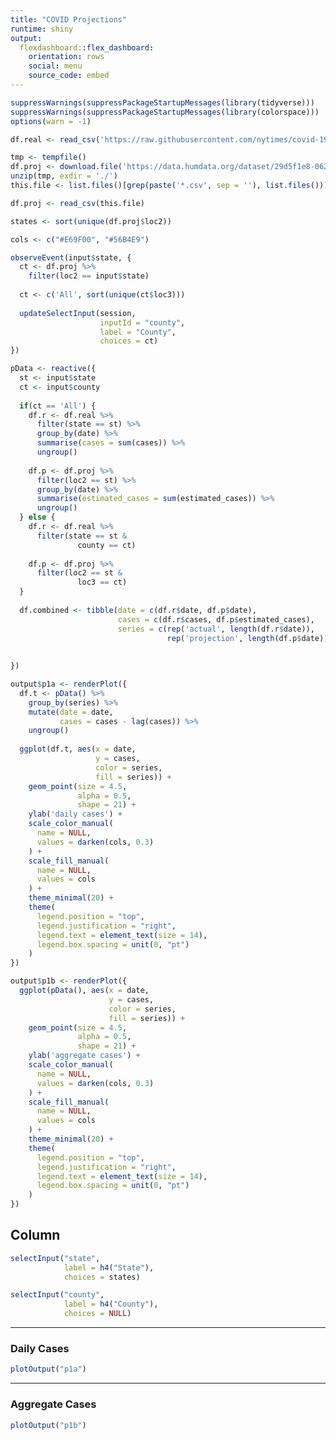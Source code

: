 ```yaml
---
title: "COVID Projections"
runtime: shiny
output: 
  flexdashboard::flex_dashboard:
    orientation: rows
    social: menu
    source_code: embed
---
```

```r
suppressWarnings(suppressPackageStartupMessages(library(tidyverse)))
suppressWarnings(suppressPackageStartupMessages(library(colorspace)))
options(warn = -1)
```

```r
df.real <- read_csv('https://raw.githubusercontent.com/nytimes/covid-19-data/master/us-counties.csv')

tmp <- tempfile()
df.proj <- download.file('https://data.humdata.org/dataset/29d5f1e8-062e-4d30-be0c-bc50fab2a7c1/resource/4c934a8f-123c-45e3-8191-cfa8ce5c3158/download/covid19_forecast_file_formatted_2020-12-23.zip', tmp)
unzip(tmp, exdir = './')
this.file <- list.files()[grep(paste('*.csv', sep = ''), list.files())]

df.proj <- read_csv(this.file)

states <- sort(unique(df.proj$loc2))

cols <- c("#E69F00", "#56B4E9")
```

```r

observeEvent(input$state, {
  ct <- df.proj %>% 
    filter(loc2 == input$state)
  
  ct <- c('All', sort(unique(ct$loc3)))
  
  updateSelectInput(session, 
                    inputId = "county", 
                    label = "County", 
                    choices = ct)
})

pData <- reactive({
  st <- input$state
  ct <- input$county
  
  if(ct == 'All') {
    df.r <- df.real %>%
      filter(state == st) %>%
      group_by(date) %>%
      summarise(cases = sum(cases)) %>%
      ungroup()
    
    df.p <- df.proj %>%
      filter(loc2 == st) %>%
      group_by(date) %>%
      summarise(estimated_cases = sum(estimated_cases)) %>%
      ungroup()
  } else {
    df.r <- df.real %>% 
      filter(state == st &
               county == ct)
    
    df.p <- df.proj %>%
      filter(loc2 == st &
               loc3 == ct)
  }
  
  df.combined <- tibble(date = c(df.r$date, df.p$date), 
                        cases = c(df.r$cases, df.p$estimated_cases), 
                        series = c(rep('actual', length(df.r$date)), 
                                   rep('projection', length(df.p$date))))
  
  
})

output$p1a <- renderPlot({
  df.t <- pData() %>%
    group_by(series) %>%
    mutate(date = date,
           cases = cases - lag(cases)) %>%
    ungroup()
  
  ggplot(df.t, aes(x = date, 
                   y = cases, 
                   color = series,
                   fill = series)) +
    geom_point(size = 4.5, 
               alpha = 0.5, 
               shape = 21) +
    ylab('daily cases') + 
    scale_color_manual(
      name = NULL,
      values = darken(cols, 0.3)
    ) +
    scale_fill_manual(
      name = NULL,
      values = cols
    ) +
    theme_minimal(20) +
    theme(
      legend.position = "top",
      legend.justification = "right",
      legend.text = element_text(size = 14),
      legend.box.spacing = unit(0, "pt")
    )
})

output$p1b <- renderPlot({
  ggplot(pData(), aes(x = date, 
                      y = cases, 
                      color = series,
                      fill = series)) +
    geom_point(size = 4.5, 
               alpha = 0.5, 
               shape = 21) +
    ylab('aggregate cases') +
    scale_color_manual(
      name = NULL,
      values = darken(cols, 0.3)
    ) +
    scale_fill_manual(
      name = NULL,
      values = cols
    ) +
    theme_minimal(20) +
    theme(
      legend.position = "top",
      legend.justification = "right",
      legend.text = element_text(size = 14),
      legend.box.spacing = unit(0, "pt")
    )
})
```

Column {.sidebar}
-----------------------------------------------------------------------

```r
selectInput("state", 
            label = h4("State"),
            choices = states)

selectInput("county", 
            label = h4("County"),
            choices = NULL)
```

-----------------------------------------------------------------------

### Daily Cases

```r
plotOutput("p1a")
```

-----------------------------------------------------------------------

### Aggregate Cases

```r
plotOutput("p1b")
```